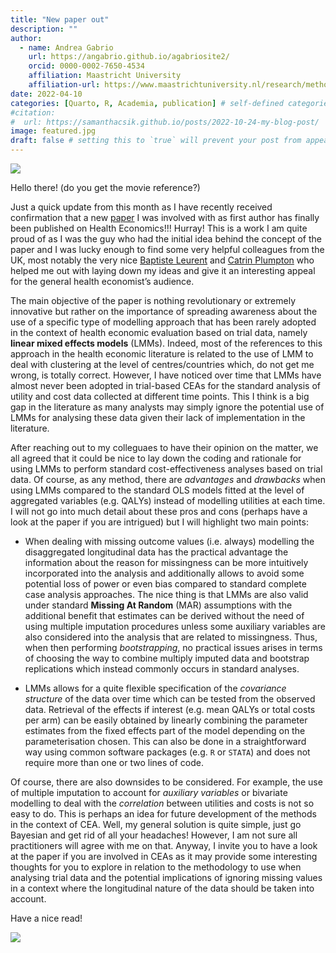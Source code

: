 ```yaml
---
title: "New paper out"
description: ""
author:
  - name: Andrea Gabrio
    url: https://angabrio.github.io/agabriosite2/
    orcid: 0000-0002-7650-4534
    affiliation: Maastricht University
    affiliation-url: https://www.maastrichtuniversity.nl/research/methodology-and-statistics
date: 2022-04-10
categories: [Quarto, R, Academia, publication] # self-defined categories
#citation: 
#  url: https://samanthacsik.github.io/posts/2022-10-24-my-blog-post/ 
image: featured.jpg
draft: false # setting this to `true` will prevent your post from appearing on your listing page until you're ready!
---
```


![](featured.jpg){fig-align="center"}

Hello there! (do you get the movie reference?)

Just a quick update from this month as I have recently received confirmation that a new [paper](https://onlinelibrary.wiley.com/doi/full/10.1002/hec.4510) I was involved with as first author has finally been published on Health Economics!!! Hurray! This is a work I am quite proud of as I was the guy who had the initial idea behind the concept of the paper and I was lucky enough to find some very helpful colleagues from the UK, most notably the very nice [Baptiste Leurent](https://www.lshtm.ac.uk/aboutus/people/leurent.baptiste) and [Catrin Plumpton](https://www.bangor.ac.uk/staff/medical-health-sciences/catrin-plumpton-018729/en) who helped me out with laying down my ideas and give it an interesting appeal for the general health economist's audience. 

The main objective of the paper is nothing revolutionary or extremely innovative but rather on the importance of spreading awareness about the use of a specific type of modelling approach that has been rarely adopted in the context of health economic evaluation based on trial data, namely **linear mixed effects models** (LMMs). Indeed, most of the references to this approach in the health economic literature is related to the use of LMM to deal with clustering at the level of centres/countries which, do not get me wrong, is totally correct. However, I have noticed over time that LMMs have almost never been adopted in trial-based CEAs for the standard analysis of utility and cost data collected at different time points. This I think is a big gap in the literature as many analysts may simply ignore the potential use of LMMs for analysing these data given their lack of implementation in the literature. 

After reaching out to my colleguaes to have their opinion on the matter, we all agreed that it could be nice to lay down the coding and rationale for using LMMs to perform standard cost-effectiveness analyses based on trial data. Of course, as any method, there are *advantages* and *drawbacks* when using LMMs compared to the standard OLS models fitted at the level of aggregated variables (e.g. QALYs) instead of modelling utilities at each time. I will not go into much detail about these pros and cons (perhaps have a look at the paper if you are intrigued) but I will highlight two main points:

 * When dealing with missing outcome values (i.e. always) modelling the disaggregated longitudinal data has the practical advantage the information about the reason for missingness can be more intuitively incorporated into the analysis and additionally allows to avoid some potential loss of power or even bias compared to standard complete case analysis approaches. The nice thing is that LMMs are also valid under standard **Missing At Random** (MAR) assumptions with the additional benefit that estimates can be derived without the need of using multiple imputation procedures unless some auxiliary variables are also considered into the analysis that are related to missingness. Thus, when then performing *bootstrapping*, no practical issues arises in terms of choosing the way to combine multiply imputed data and bootstrap replications which instead commonly occurs in standard analyses.  

* LMMs allows for a quite flexible specification of the *covariance structure* of the data over time which can be tested from the observed data. Retrieval of the effects if interest (e.g. mean QALYs or total costs per arm) can be easily obtained by linearly combining the parameter estimates from the fixed effects part of the model depending on the parameterisation chosen. This can also be done in a straightforward way using common software packages (e.g. `R` or `STATA`) and does not require more than 
one or two lines of code. 

Of course, there are also downsides to be considered. For example, the use of multiple imputation to account for *auxiliary variables* or bivariate modelling to deal with the *correlation* between utilities and costs is not so easy to do. This is perhaps 
an idea for future development of the methods in the context of CEA. Well, my general solution is quite simple, just go Bayesian and get rid of all your headaches! However, I am not sure all practitioners will agree with me on that. Anyway, I invite you to have a look at the paper if you are involved in CEAs as it may provide some interesting thoughts for you to explore in relation to the methodology to use when analysing trial data and the potential implications of ignoring missing values in a context where the longitudinal nature of the data should be taken into account. 

Have a nice read!

![](https://i.gifer.com/X0ie.gif){fig-align="center"}
